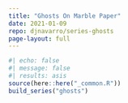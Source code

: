 ```yaml
---
title: "Ghosts On Marble Paper"
date: 2021-01-09
repo: djnavarro/series-ghosts
page-layout: full
---
```

   
::: {.grid}
  
```r
#| echo: false
#| message: false
#| results: asis
source(here::here("_common.R"))
build_series("ghosts")
```
   
:::
   
